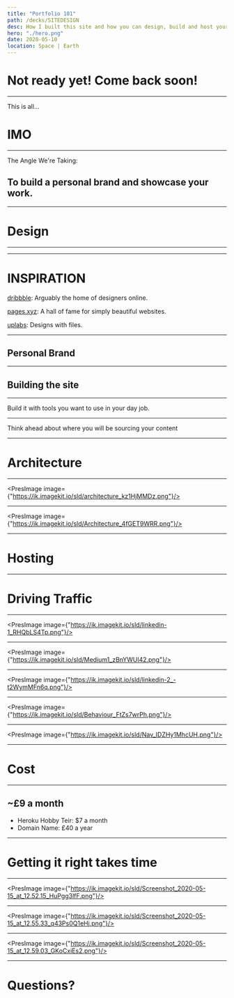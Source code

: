 ```yaml
---
title: "Portfolio 101"
path: /decks/SITEDESIGN
desc: How I built this site and how you can design, build and host your own.
hero: "./hero.png"
date: 2020-05-10
location: Space | Earth
---
```



# Not ready yet! Come back soon!

---

This is all...

# IMO

---


The Angle We're Taking:

## To build a personal brand and showcase your work.

---

# Design

---


---

# INSPIRATION

[dribbble](https://dribbble.com/): Arguably the home of designers online.

[pages.xyz](https://www.pages.xyz/): A hall of fame for simply beautiful websites.

[uplabs](https://www.uplabs.com/): Designs with files.


---

## Personal Brand

---


## Building the site

---

Build it with tools you want to use in your day job.

---

Think ahead about where you will be sourcing your content

---

# Architecture

---

<PresImage image={"https://ik.imagekit.io/sld/architecture_kz1HjMMDz.png"}/>

---

<PresImage image={"https://ik.imagekit.io/sld/Architecture_4fGET9WRR.png"}/>

---

# Hosting

---

# Driving Traffic

---

<PresImage image={"https://ik.imagekit.io/sld/linkedin-1_RHQbLS4Tp.png"}/>

---

<PresImage image={"https://ik.imagekit.io/sld/Medium1_zBnYWUl42.png"}/>

---

<PresImage image={"https://ik.imagekit.io/sld/linkedin-2_-t2WymMFn6q.png"}/>

---

<PresImage image={"https://ik.imagekit.io/sld/Behaviour_FtZs7wrPh.png"}/>

---


<PresImage image={"https://ik.imagekit.io/sld/Nav_IDZHy1MhcUH.png"}/>

---

# Cost
  
---

## ~£9 a month

- Heroku Hobby Teir: $7 a month
- Domain Name: £40 a year

---

# Getting it right takes time

---

<PresImage image={"https://ik.imagekit.io/sld/Screenshot_2020-05-15_at_12.52.15_HuPgg3lfF.png"}/>

---

<PresImage image={"https://ik.imagekit.io/sld/Screenshot_2020-05-15_at_12.55.33_q43Ps0Q1eHj.png"}/>

---

<PresImage image={"https://ik.imagekit.io/sld/Screenshot_2020-05-15_at_12.59.03_GKoCxiEs2.png"}/>

---

# Questions?